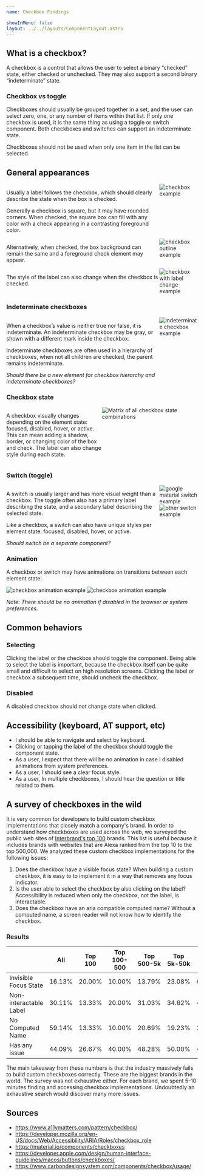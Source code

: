 ```yaml
---
name: Checkbox Findings

showInMenu: false
layout: ../../layouts/ComponentLayout.astro
---
```


## What is a checkbox?

A checkbox is a control that allows the user to select a binary “checked” state, either checked or unchecked. They may also support a second binary “indeterminate” state.

### Checkbox vs toggle

Checkboxes should usually be grouped together in a set, and the user can select zero, one, or any number of items within that list. If only one checkbox is used, it is the same thing as using a toggle or switch component. Both checkboxes and switches can support an indeterminate state.

Checkboxes should not be used when only one item in the list can be selected.

## General appearances

<div style="display: flex; flex-direction: row;">
  <div style="flex: 1">
    <p>
      Usually a label follows the checkbox, which should clearly describe the state when the box is
      checked.
    </p>
    <p>
      Generally a checkbox is square, but it may have rounded corners. When checked, the square box
      can fill with any color with a check appearing in a contrasting foreground color.
    </p>
  </div>
  <div style="width: 20%">
    <img src="/images/checkbox-1.png" alt="checkbox example" />
  </div>
</div>
<div style="display: flex; flex-direction: row;">
  <div style="flex: 1">
    <p>
      Alternatively, when checked, the box background can remain the same and a foreground check
      element may appear.
    </p>
  </div>
  <div style="width: 20%">
    <img src="/images/checkbox-2.png" alt="checkbox outline example" />
  </div>
</div>
<div style="display: flex; flex-direction: row;">
  <div style="flex: 1">
    <p>The style of the label can also change when the checkbox is checked.</p>
  </div>
  <div style="width: 20%">
    <img src="/images/checkbox-3.png" alt="checkbox with label change example" />
  </div>
</div>

### Indeterminate checkboxes

<div style="display: flex; flex-direction: row;">
  <div style="flex: 1">
    <p>
      When a checkbox’s value is neither true nor false, it is indeterminate. An indeterminate
      checkbox may be gray, or shown with a different mark inside the checkbox.
    </p>
    <p>
      Indeterminate checkboxes are often used in a hierarchy of checkboxes, when not all children
      are checked, the parent remains indeterminate.
    </p>
    <div class="question">
      <em>Should there be a new element for checkbox hierarchy and indeterminate checkboxes?</em>
    </div>
  </div>
  <div style="width: 20%">
    <img src="/images/checkbox-4.png" alt="indeterminate checkbox example" />
  </div>
</div>

### Checkbox state

<div style="display: flex; flex-direction: row;">
  <div style="flex: 1">
    <p>
      A checkbox visually changes depending on the element state: focused, disabled, hover, or
      active. This can mean adding a shadow, border, or changing color of the box and check. The
      label can also change style during each state.
    </p>
  </div>
  <div style="width: 50%">
    <img
      src="https://lh3.googleusercontent.com/uIZAD8BqdUty_SKq4IqRBcQ5LZEDl_4obrO2eWArEW2FNrP6o1PgRAJrmaGM1nfF9pCI7dQKvftHIJHFBSFpAS_1HbT_3RPSv8DrJjI=w1064-v0"
      alt="Matrix of all checkbox state combinations"
    />
  </div>
</div>

### Switch (toggle)

<div style="display: flex; flex-direction: row;">
  <div style="flex: 1">
    <p>
      A switch is usually larger and has more visual weight than a checkbox. The toggle often also
      has a primary label describing the state, and a secondary label describing the selected state.
    </p>
    <p>
      Like a checkbox, a switch can also have unique styles per element state: focused, disabled,
      hover, or active.
    </p>
    <div class="question">
      <em>Should switch be a separate component?</em>
    </div>
  </div>
  <div style="width: 20%">
    <img src="/images/toggle-1.png" alt="google material switch example" />
    <img src="/images/toggle-2.png" alt="other switch example" />
  </div>
</div>

### Animation

A checkbox or switch may have animations on transitions between each element state:

<img src="/images/lock-checkbox.gif" alt="checkbox animation example" />
<img src="/images/flip-checkbox.gif" alt="checkbox animation example" />

_Note: There should be no animation if disabled in the browser or system preferences._

## Common behaviors

### Selecting

Clicking the label or the checkbox should toggle the component. Being able to select the label is important, because the checkbox itself can be quite small and difficult to select on high resolution screens. Clicking the label or checkbox a subsequent time, should uncheck the checkbox.

### Disabled

A disabled checkbox should not change state when clicked.

## Accessibility (keyboard, AT support, etc)

- I should be able to navigate and select by keyboard.
- Clicking or tapping the label of the checkbox should toggle the component state.
- As a user, I expect that there will be no animation in case I disabled animations from system preferences.
- As a user, I should see a clear focus style.
- As a user, In multiple checkboxes, I should hear the question or title related to them.

## A survey of checkboxes in the wild

It is very common for developers to build custom checkbox implementations that closely match a company's brand.
In order to understand how checkboxes are used across the web, we surveyed the public web sites of [Interbrand's top 100](https://www.interbrand.com/best-global-brands/) brands.
This list is useful because it includes brands with websites that are Alexa ranked from the top 10 to the top 500,000.
We analyzed these custom checkbox implementations for the following issues:

1. Does the checkbox have a visible focus state? When building a custom checkbox, it is easy to to implement it in a way that removes any focus indicator.
2. Is the user able to select the checkbox by also clicking on the label? Accessibility is reduced when only the checkbox, not the label, is interactable.
3. Does the checkbox have an aria compatible computed name? Without a computed name, a screen reader will not know how to identify the checkbox.

### Results

|                        | All    | Top 100 | Top 100-500 | Top 500-5k | Top 5k-50k | Top 50k - Million |
| ---------------------- | ------ | ------- | ----------- | ---------- | ---------- | ----------------- |
| Invisible Focus State  | 16.13% | 20.00%  | 10.00%      | 13.79%     | 23.08%     | 6.67%             |
| Non-interactable Label | 30.11% | 13.33%  | 20.00%      | 31.03%     | 34.62%     | 40.00%            |
| No Computed Name       | 59.14% | 13.33%  | 10.00%      | 20.69%     | 19.23%     | 20.00%            |
| Has any issue          | 44.09% | 26.67%  | 40.00%      | 48.28%     | 50.00%     | 46.67%            |

The main takeaway from these numbers is that the industry massively fails to build custom checkboxes correctly.
These are the biggest brands in the world. The survey was not exhaustive either. For each brand, we spent 5-10 minutes
finding and accessing checkbox implementations. Undoubtedly an exhaustive search would discover many more issues.

## Sources

- https://www.a11ymatters.com/pattern/checkbox/
- https://developer.mozilla.org/en-US/docs/Web/Accessibility/ARIA/Roles/checkbox_role
- https://material.io/components/checkboxes
- https://developer.apple.com/design/human-interface-guidelines/macos/buttons/checkboxes/
- https://www.carbondesignsystem.com/components/checkbox/usage/
